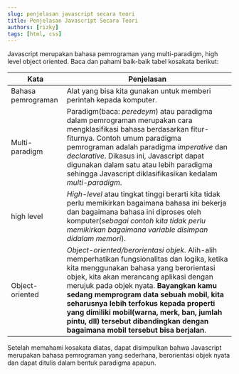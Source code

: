 ```yaml
---
slug: penjelasan javascript secara teori
title: Penjelasan Javascript Secara Teori
authors: [rizky]
tags: [html, css]
---
```


Javascript merupakan bahasa pemrograman yang multi-paradigm, high level object oriented. Baca dan pahami baik-baik tabel kosakata berikut:

| Kata               | Penjelasan                                                                                                                                                                                                                                                                                                                                                                                                                                          |
| ------------------ | --------------------------------------------------------------------------------------------------------------------------------------------------------------------------------------------------------------------------------------------------------------------------------------------------------------------------------------------------------------------------------------------------------------------------------------------------- |
| Bahasa pemrograman | Alat yang bisa kita gunakan untuk memberi perintah kepada komputer.                                                                                                                                                                                                                                                                                                                                                                                 |
| Multi-paradigm     | Paradigm(baca: _peredeym_) atau paradigma dalam pemrograman merupakan cara mengklasifikasi bahasa berdasarkan fitur-fiturnya. Contoh umum paradigma pemrograman adalah paradigma _imperative_ dan _declarative_. Dikasus ini, Javascript dapat digunakan dalam satu atau lebih paradigma sehingga Javascript diklasifikasikan kedalam _multi-paradigm_.                                                                                             |
| high level         | _High-level_ atau tingkat tinggi berarti kita tidak perlu memikirkan bagaimana bahasa ini bekerja dan bagaimana bahasa ini diproses oleh komputer(_sebagai contoh kita tidak perlu memikirkan bagaimana variable disimpan didalam memori_).                                                                                                                                                                                                         |
| Object-oriented    | _Object-oriented/berorientasi objek_. Alih-alih memperhatikan fungsionalitas dan logika, ketika kita menggunakan bahasa yang berorientasi objek, kita akan merancang aplikasi dengan merujuk pada objek nyata. **Bayangkan kamu sedang memprogram data sebuah mobil, kita seharusnya lebih terfokus kepada properti yang dimiliki mobil(warna, merk, ban, jumlah pintu, dll) tersebut dibandingkan dengan bagaimana mobil tersebut bisa berjalan**. |

Setelah memahami kosakata diatas, dapat disimpulkan bahwa Javascript merupakan bahasa pemrograman yang sederhana, berorientasi objek nyata dan dapat ditulis dalam bentuk paradigma apapun.
